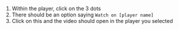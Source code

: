 1. Within the player, click on the 3 dots
2. There should be an option saying `Watch on [player name]`
3. Click on this and the video should open in the player you selected
